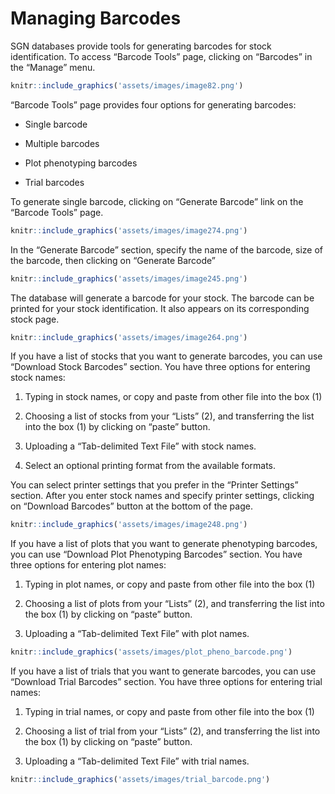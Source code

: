 # Managing Barcodes

SGN databases provide tools for generating barcodes for stock identification. To access “Barcode Tools” page, clicking on “Barcodes” in the “Manage” menu.

```r
knitr::include_graphics('assets/images/image82.png')
```

“Barcode Tools” page provides four options for generating barcodes:

-   Single barcode

-   Multiple barcodes

-   Plot phenotyping barcodes

-   Trial barcodes

To generate single barcode, clicking on “Generate Barcode” link on the “Barcode Tools” page.

```r
knitr::include_graphics('assets/images/image274.png')
```

In the “Generate Barcode” section, specify the name of the barcode, size of the barcode, then clicking on “Generate Barcode”

```r
knitr::include_graphics('assets/images/image245.png')
```

The database will generate a barcode for your stock. The barcode can be printed for your stock identification. It also appears on its corresponding stock page.

```r
knitr::include_graphics('assets/images/image264.png')
```

If you have a list of stocks that you want to generate barcodes, you can use “Download Stock Barcodes” section. You have three options for entering stock names:

1.  Typing in stock names, or copy and paste from other file into the box (1)

2.  Choosing a list of stocks from your “Lists” (2), and transferring the list into the box (1) by clicking on “paste” button.

3.  Uploading a “Tab-delimited Text File” with stock names.

4.  Select an optional printing format from the available formats.

You can select printer settings that you prefer in the “Printer Settings” section. After you enter stock names and specify printer settings, clicking on “Download Barcodes” button at the bottom of the page.

```r
knitr::include_graphics('assets/images/image248.png')
```


If you have a list of plots that you want to generate phenotyping barcodes, you can use “Download Plot Phenotyping Barcodes” section. You have three options for entering plot names:

1.  Typing in plot names, or copy and paste from other file into the box (1)

2.  Choosing a list of plots from your “Lists” (2), and transferring the list into the box (1) by clicking on “paste” button.

3.  Uploading a “Tab-delimited Text File” with plot names.

```r
knitr::include_graphics('assets/images/plot_pheno_barcode.png')
```

If you have a list of trials that you want to generate barcodes, you can use “Download Trial Barcodes” section. You have three options for entering trial names:

1.  Typing in trial names, or copy and paste from other file into the box (1)

2.  Choosing a list of trial from your “Lists” (2), and transferring the list into the box (1) by clicking on “paste” button.

3.  Uploading a “Tab-delimited Text File” with trial names.

```r
knitr::include_graphics('assets/images/trial_barcode.png')
```
